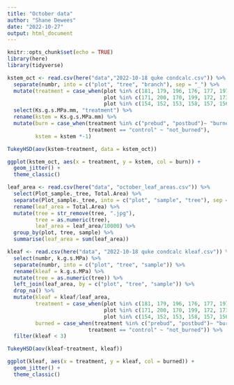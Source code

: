 ```yaml
---
title: "October data"
author: "Shane Dewees"
date: "2022-10-27"
output: html_document
---
```


```r
knitr::opts_chunk$set(echo = TRUE)
library(here)
library(tidyverse)
```

```r
kstem_oct <- read.csv(here("data","2022-10-18 quke condcalc.csv")) %>% 
  separate(numbr, into = c("plot", "tree", "branch"), sep = "_") %>% 
  mutate(treatment = case_when(plot %in% c(181, 179, 196, 176, 177, 197, 195, 180)~ "prebud",
                               plot %in% c(171, 200, 170, 199, 172, 173, 198, 175)~ "postbud",
                               plot %in% c(154, 152, 153, 158, 157, 156, 87, 80, 83, 190, 191)~ "control")) %>% 
  select(Ks.g.s.MPa.mm, "treatment") %>% 
  rename(kstem = Ks.g.s.MPa.mm) %>% 
  mutate(burn = case_when(treatment %in% c("prebud", "postbud")~ "burned",
                          treatment == "control" ~ "not_burned"), 
         kstem = kstem *-1)

TukeyHSD(aov(kstem~treatment, data = kstem_oct))

ggplot(kstem_oct, aes(x = treatment, y = kstem, col = burn)) + 
  geom_jitter() + 
  theme_classic()

```

```r
leaf_area <- read.csv(here("data", "october_leaf_areas.csv")) %>% 
  select(Plot_sample._tree, Total.Area) %>% 
  separate(Plot_sample._tree, into = c("plot", "sample", "tree"), sep = "_") %>% 
  rename(leaf_area = Total.Area) %>% 
  mutate(tree = str_remove(tree, ".jpg"),
         tree = as.numeric(tree),
         leaf_area = leaf_area/10000) %>% 
  group_by(plot, tree, sample) %>% 
  summarise(leaf_area = sum(leaf_area))

kleaf <- read.csv(here("data", "2022-10-18 quke condcalc kleaf.csv")) %>% 
  select(numbr, k.g.s.MPa) %>% 
  separate(numbr, into = c("plot", "tree", "sample")) %>% 
  rename(kleaf = k.g.s.MPa) %>% 
  mutate(tree = as.numeric(tree)) %>% 
  left_join(leaf_area, by = c("plot", "tree", "sample")) %>% 
  drop_na() %>% 
  mutate(kleaf = kleaf/leaf_area,
         treatment = case_when(plot %in% c(181, 179, 196, 176, 177, 197, 195, 180)~ "prebud",
                               plot %in% c(171, 200, 170, 199, 172, 173, 198, 175)~ "postbud",
                               plot %in% c(154, 152, 153, 158, 157, 156, 87, 80, 83, 190, 150, 191)~ "control"),
         burned = case_when(treatment %in% c("prebud", "postbud")~ "burned",
                          treatment == "control" ~ "not_burned")) %>% 
  filter(kleaf < 3)

TukeyHSD(aov(kleaf~treatment, kleaf))

ggplot(kleaf, aes(x = treatment, y = kleaf, col = burned)) + 
  geom_jitter() + 
  theme_classic()
```

